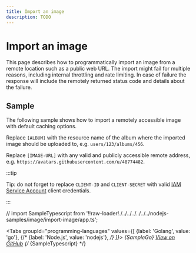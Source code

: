 ```yaml
---
title: Import an image
description: TODO
---
```


# Import an image

This page describes how to programmatically import an image from a remote location such as a public web URL.
The import might fail for multiple reasons, including internal throttling and rate limiting.
In case of failure the response will include the remotely returned status code and details about the failure.

## Sample

The following sample shows how to import a remotely accessible image with default caching options.

Replace `[ALBUM]` with the resource name of the album where the imported image should be uploaded to, e.g. `users/123/albums/456`.

Replace `[IMAGE-URL]` with any valid and publicly accessible remote address, e.g. `https://avatars.githubusercontent.com/u/48774482`.

:::tip

Tip: do not forget to replace `CLIENT-ID` and `CLIENT-SECRET` with valid [IAM Service Account](/authentication/service-accounts) client credentials.

:::

// import SampleTypescript from '!!raw-loader!./../../../../../../nodejs-samples/image/import-image/app.ts';


<Tabs
  groupId="programming-languages"
  values={[
    {label: 'Golang', value: 'go'},
    {/* {label: 'Node.js', value: 'nodejs'}, */}
  ]}>
  <TabItem value="go">
    <CodeBlock language="go">
      {SampleGo}
    </CodeBlock>
    <a href="https://github.com/animeapis/golang-samples/blob/master/image/import-image/main.go">View on GitHub</a>
  </TabItem>
  {/* <TabItem value="nodejs">
    <CodeBlock language="typescript">
      {SampleTypescript}
    </CodeBlock>
  </TabItem> */}
</Tabs>
